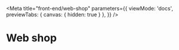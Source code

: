 

<Meta
   title="front-end/web-shop"
   parameters={{
    viewMode: 'docs',
    previewTabs: {
      canvas: { hidden: true }
     },
  }}
/>

# Web shop
